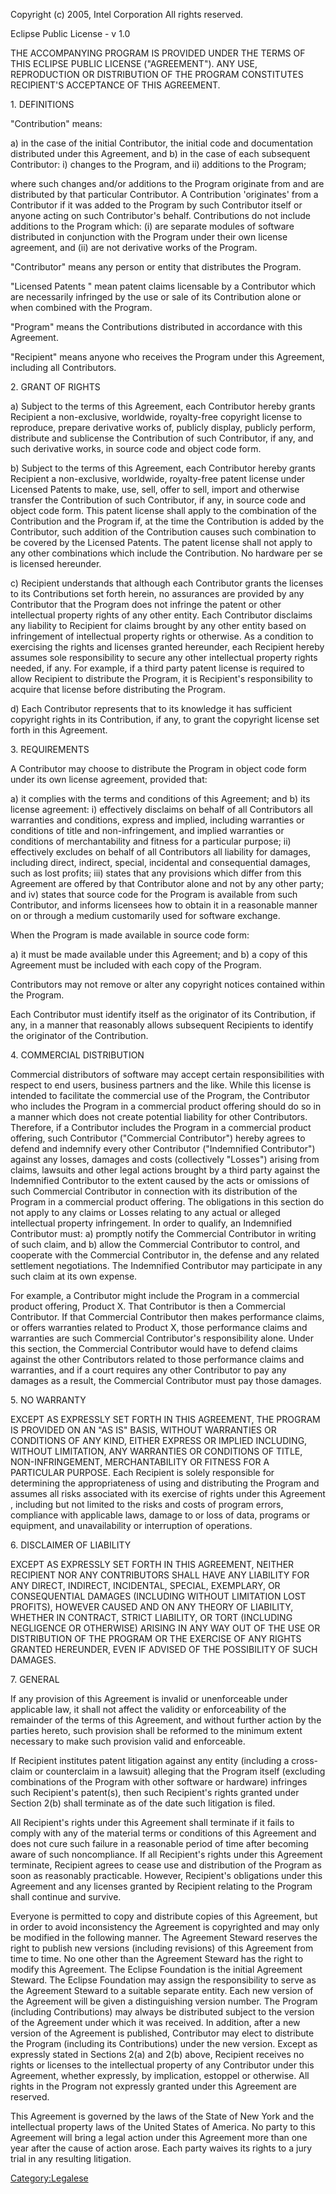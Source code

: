 [[Category:Legalese]]
Copyright (c) 2005, Intel Corporation
All rights reserved.

Eclipse Public License - v 1.0

THE ACCOMPANYING PROGRAM IS PROVIDED UNDER THE TERMS OF THIS ECLIPSE PUBLIC LICENSE ("AGREEMENT"). ANY USE, REPRODUCTION OR DISTRIBUTION OF THE PROGRAM CONSTITUTES RECIPIENT'S ACCEPTANCE OF THIS AGREEMENT.

1. DEFINITIONS

"Contribution" means:

a) in the case of the initial Contributor, the initial code and documentation distributed under this Agreement, and
b) in the case of each subsequent Contributor:
i) changes to the Program, and
ii) additions to the Program;

where such changes and/or additions to the Program originate from and are distributed by that particular Contributor. A Contribution 'originates' from a Contributor if it was added to the Program by such Contributor itself or anyone acting on such Contributor's behalf. Contributions do not include additions to the Program which: (i) are separate modules of software distributed in conjunction with the Program under their own license agreement, and (ii) are not derivative works of the Program.

"Contributor" means any person or entity that distributes the Program.

"Licensed Patents " mean patent claims licensable by a Contributor which are necessarily infringed by the use or sale of its Contribution alone or when combined with the Program.

"Program" means the Contributions distributed in accordance with this Agreement.

"Recipient" means anyone who receives the Program under this Agreement, including all Contributors.

2. GRANT OF RIGHTS

a) Subject to the terms of this Agreement, each Contributor hereby grants Recipient a non-exclusive, worldwide, royalty-free copyright license to reproduce, prepare derivative works of, publicly display, publicly perform, distribute and sublicense the Contribution of such Contributor, if any, and such derivative works, in source code and object code form.

b) Subject to the terms of this Agreement, each Contributor hereby grants Recipient a non-exclusive, worldwide, royalty-free patent license under Licensed Patents to make, use, sell, offer to sell, import and otherwise transfer the Contribution of such Contributor, if any, in source code and object code form. This patent license shall apply to the combination of the Contribution and the Program if, at the time the Contribution is added by the Contributor, such addition of the Contribution causes such combination to be covered by the Licensed Patents. The patent license shall not apply to any other combinations which include the Contribution. No hardware per se is licensed hereunder.

c) Recipient understands that although each Contributor grants the licenses to its Contributions set forth herein, no assurances are provided by any Contributor that the Program does not infringe the patent or other intellectual property rights of any other entity. Each Contributor disclaims any liability to Recipient for claims brought by any other entity based on infringement of intellectual property rights or otherwise. As a condition to exercising the rights and licenses granted hereunder, each Recipient hereby assumes sole responsibility to secure any other intellectual property rights needed, if any. For example, if a third party patent license is required to allow Recipient to distribute the Program, it is Recipient's responsibility to acquire that license before distributing the Program.

d) Each Contributor represents that to its knowledge it has sufficient copyright rights in its Contribution, if any, to grant the copyright license set forth in this Agreement.

3. REQUIREMENTS

A Contributor may choose to distribute the Program in object code form under its own license agreement, provided that:

a) it complies with the terms and conditions of this Agreement; and
b) its license agreement:
i) effectively disclaims on behalf of all Contributors all warranties and conditions, express and implied, including warranties or conditions of title and non-infringement, and implied warranties or conditions of merchantability and fitness for a particular purpose;
ii) effectively excludes on behalf of all Contributors all liability for damages, including direct, indirect, special, incidental and consequential damages, such as lost profits;
iii) states that any provisions which differ from this Agreement are offered by that Contributor alone and not by any other party; and
iv) states that source code for the Program is available from such Contributor, and informs licensees how to obtain it in a reasonable manner on or through a medium customarily used for software exchange.

When the Program is made available in source code form:

a) it must be made available under this Agreement;
and b) a copy of this Agreement must be included with each copy of the Program.

Contributors may not remove or alter any copyright notices contained within the Program.

Each Contributor must identify itself as the originator of its Contribution, if any, in a manner that reasonably allows subsequent Recipients to identify the originator of the Contribution.

4. COMMERCIAL DISTRIBUTION

Commercial distributors of software may accept certain responsibilities with respect to end users, business partners and the like. While this license is intended to facilitate the commercial use of the Program, the Contributor who includes the Program in a commercial product offering should do so in a manner which does not create potential liability for other Contributors. Therefore, if a Contributor includes the Program in a commercial product offering, such Contributor ("Commercial Contributor") hereby agrees to defend and indemnify every other Contributor ("Indemnified Contributor") against any losses, damages and costs (collectively "Losses") arising from claims, lawsuits and other legal actions brought by a third party against the Indemnified Contributor to the extent caused by the acts or omissions of such Commercial Contributor in connection with its distribution of the Program in a commercial product offering. The obligations in this section do not apply to any claims or Losses relating to any actual or alleged intellectual property infringement. In order to qualify, an Indemnified Contributor must: a) promptly notify the Commercial Contributor in writing of such claim, and b) allow the Commercial Contributor to control, and cooperate with the Commercial Contributor in, the defense and any related settlement negotiations. The Indemnified Contributor may participate in any such claim at its own expense.

For example, a Contributor might include the Program in a commercial product offering, Product X. That Contributor is then a Commercial Contributor. If that Commercial Contributor then makes performance claims, or offers warranties related to Product X, those performance claims and warranties are such Commercial Contributor's responsibility alone. Under this section, the Commercial Contributor would have to defend claims against the other Contributors related to those performance claims and warranties, and if a court requires any other Contributor to pay any damages as a result, the Commercial Contributor must pay those damages.

5. NO WARRANTY

EXCEPT AS EXPRESSLY SET FORTH IN THIS AGREEMENT, THE PROGRAM IS PROVIDED ON AN "AS IS" BASIS, WITHOUT WARRANTIES OR CONDITIONS OF ANY KIND, EITHER EXPRESS OR IMPLIED INCLUDING, WITHOUT LIMITATION, ANY WARRANTIES OR CONDITIONS OF TITLE, NON-INFRINGEMENT, MERCHANTABILITY OR FITNESS FOR A PARTICULAR PURPOSE. Each Recipient is solely responsible for determining the appropriateness of using and distributing the Program and assumes all risks associated with its exercise of rights under this Agreement , including but not limited to the risks and costs of program errors, compliance with applicable laws, damage to or loss of data, programs or equipment, and unavailability or interruption of operations.

6. DISCLAIMER OF LIABILITY

EXCEPT AS EXPRESSLY SET FORTH IN THIS AGREEMENT, NEITHER RECIPIENT NOR ANY CONTRIBUTORS SHALL HAVE ANY LIABILITY FOR ANY DIRECT, INDIRECT, INCIDENTAL, SPECIAL, EXEMPLARY, OR CONSEQUENTIAL DAMAGES (INCLUDING WITHOUT LIMITATION LOST PROFITS), HOWEVER CAUSED AND ON ANY THEORY OF LIABILITY, WHETHER IN CONTRACT, STRICT LIABILITY, OR TORT (INCLUDING NEGLIGENCE OR OTHERWISE) ARISING IN ANY WAY OUT OF THE USE OR DISTRIBUTION OF THE PROGRAM OR THE EXERCISE OF ANY RIGHTS GRANTED HEREUNDER, EVEN IF ADVISED OF THE POSSIBILITY OF SUCH DAMAGES.

7. GENERAL

If any provision of this Agreement is invalid or unenforceable under applicable law, it shall not affect the validity or enforceability of the remainder of the terms of this Agreement, and without further action by the parties hereto, such provision shall be reformed to the minimum extent necessary to make such provision valid and enforceable.

If Recipient institutes patent litigation against any entity (including a cross-claim or counterclaim in a lawsuit) alleging that the Program itself (excluding combinations of the Program with other software or hardware) infringes such Recipient's patent(s), then such Recipient's rights granted under Section 2(b) shall terminate as of the date such litigation is filed.

All Recipient's rights under this Agreement shall terminate if it fails to comply with any of the material terms or conditions of this Agreement and does not cure such failure in a reasonable period of time after becoming aware of such noncompliance. If all Recipient's rights under this Agreement terminate, Recipient agrees to cease use and distribution of the Program as soon as reasonably practicable. However, Recipient's obligations under this Agreement and any licenses granted by Recipient relating to the Program shall continue and survive.

Everyone is permitted to copy and distribute copies of this Agreement, but in order to avoid inconsistency the Agreement is copyrighted and may only be modified in the following manner. The Agreement Steward reserves the right to publish new versions (including revisions) of this Agreement from time to time. No one other than the Agreement Steward has the right to modify this Agreement. The Eclipse Foundation is the initial Agreement Steward. The Eclipse Foundation may assign the responsibility to serve as the Agreement Steward to a suitable separate entity. Each new version of the Agreement will be given a distinguishing version number. The Program (including Contributions) may always be distributed subject to the version of the Agreement under which it was received. In addition, after a new version of the Agreement is published, Contributor may elect to distribute the Program (including its Contributions) under the new version. Except as expressly stated in Sections 2(a) and 2(b) above, Recipient receives no rights or licenses to the intellectual property of any Contributor under this Agreement, whether expressly, by implication, estoppel or otherwise. All rights in the Program not expressly granted under this Agreement are reserved.

This Agreement is governed by the laws of the State of New York and the intellectual property laws of the United States of America. No party to this Agreement will bring a legal action under this Agreement more than one year after the cause of action arose. Each party waives its rights to a jury trial in any resulting litigation.